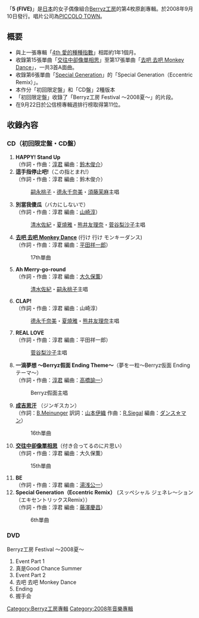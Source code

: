 {{Unreferenced|time=2012-02-11T04:44:00+00:00 }}
{{Infobox Album
| Name = 5 (FIVE)
<!-- 因文件已删，故注解：| Cover = Berryz Koubou - 5 (FIVE).jpg -->
| Artist = [[Berryz工房|Berryz工房]]
| Type = 專輯
| Released = 2008年9月10日
| Recorded = 2007年 - 2008年
| Genre = [[J-POP|J-POP]]
| Length = 
| Label = [[PICCOLO_TOWN|PICCOLO TOWN]]
| Producer = [[淳君|淳君]]
| Certification  = 
| Chart position = * 週間最高排名第11位<small>（[[Oricon公信榜|Oricon]]）</small> 
| Reviews = 
| Last album            = [[4th_愛的種種指數|4th 愛的種種指數]]<br />2009年
| This album            = '''5 (FIVE)'''<br />2008年
| Next album            = [[Berryz工房_特別精選輯_Vol.1|Berryz工房 特別精選輯 Vol.1]]<br />2009年
| Misc           = {{Singles
 | Name          = 5 (FIVE)
 | Type          = 錄音室專輯
 | Single 1      = [[交往中卻像單相思|交往中卻像單相思]]
 | Single 1 date = 2007年11月28日
 | Single 2      = [[成吉思汗_(Berryz工房單曲)|成吉思汗]]
 | Single 2 date = 2008年3月12日
 | Single 3      = [[去吧_去吧_Monkey_Dance|去吧 去吧 Monkey Dance]]
 | Single 3 date = 2008年7月9日
}}
}}
「'''5 (FIVE)'''」是[[日本|日本]]的女子偶像組合[[Berryz工房|Berryz工房]]的第4枚原創專輯。於2008年9月10日發行。唱片公司為[[PICCOLO_TOWN|PICCOLO TOWN]]。

== 概要 ==
* 與上一張專輯「[[4th_愛的種種指數|4th 愛的種種指數]]」相距約1年1個月。
* 收錄第15張單曲「[[交往中卻像單相思|交往中卻像單相思]]」至第17張單曲「[[去吧_去吧_Monkey_Dance|去吧 去吧 Monkey Dance]]」，一共3首A面曲。
* 收錄第6張單曲「[[Special_Generation|Special Generation]]」的「Special Generation（Eccentric Remix）」。
* 本作分「初回限定盤」和「CD盤」2種版本
* 「初回限定盤」收錄了「Berryz工房 Festival ～2008夏～」的片段。
* 在9月22日於公信榜專輯週排行榜取得第11位。

==收錄內容==
===CD（初回限定盤・CD盤）===
# '''HAPPY! Stand Up'''<br/>（作詞・作曲：[[淳君|淳君]] 編曲：[[鈴木俊介|鈴木俊介]]）
# '''這手指停止吧! '''（この指とまれ!）<br/>（作詞・作曲：淳君 編曲：鈴木俊介）
#:[[嗣永桃子|嗣永桃子]]・[[德永千奈美|德永千奈美]]・[[須藤茉麻|須藤茉麻]]主唱
# '''別當我傻瓜'''（バカにしないで）<br/>（作詞・作曲：淳君 編曲：[[山崎淳|山崎淳]]）
#:[[清水佐紀|清水佐紀]]・[[夏燒雅|夏燒雅]]・[[熊井友理奈|熊井友理奈]]・[[菅谷梨沙子|菅谷梨沙子]]主唱
# '''[[去吧_去吧_Monkey_Dance|去吧 去吧 Monkey Dance]]''' (行け 行け モンキーダンス)<br/>（作詞・作曲：淳君 編曲：[[平田祥一郎|平田祥一郎]]）
#:17th單曲
# '''Ah Merry-go-round'''<br/>（作詞・作曲：淳君 編曲：[[大久保薫|大久保薫]]）
#:[[清水佐紀|清水佐紀]]・[[嗣永桃子|嗣永桃子]]主唱
# '''CLAP!'''<br/>（作詞・作曲：淳君 編曲：山崎淳）
#:[[德永千奈美|德永千奈美]]・[[夏燒雅|夏燒雅]]・[[熊井友理奈|熊井友理奈]]主唱
# '''REAL LOVE'''<br/>（作詞・作曲：淳君 編曲：平田祥一郎）
#:[[菅谷梨沙子|菅谷梨沙子]]主唱
# '''一滴夢想 ～Berryz假面 Ending Theme～'''（夢を一粒〜Berryz仮面 Ending テーマ〜）<br/>（作詞・作曲：[[淳君|淳君]] 編曲：[[高橋諭一|高橋諭一]]）
#:Berryz假面主唱
# '''[[成吉思汗_(Berryz工房單曲)|成吉思汗]]''' （ジンギスカン）<br/>（作詞：[[B.Meinunger|B.Meinunger]] 訳詞：[[山本伊織|山本伊織]] 作曲：[[R.Siegal|R.Siegal]] 編曲：[[ダンス☆マン|ダンス☆マン]]）
#:16th單曲
# '''[[交往中卻像單相思|交往中卻像單相思]]'''（付き合ってるのに片思い）<br/>（作詞・作曲：淳君 編曲：大久保薫）
#:15th單曲
# '''BE'''<br/>（作詞・作曲：淳君 編曲：[[湯浅公一|湯浅公一]]）
# '''Special Generation（Eccentric Remix）''' (スッペシャル ジェネレ〜ション（エキセントリックスRemix））<br/>（作詞・作曲：淳君 編曲：[[藤澤慶昌|藤澤慶昌]]）
#:6th單曲

===DVD===
;Berryz工房 Festival ～2008夏～
#Event Part 1
#真是Good Chance Summer
#Event Part 2
#去吧 去吧 Monkey Dance
#Ending
#握手会

{{Berryz工房}}

{{DEFAULTSORT:5 (FIVE)}}
[[Category:Berryz工房專輯|Category:Berryz工房專輯]]
[[Category:2008年音樂專輯|Category:2008年音樂專輯]]